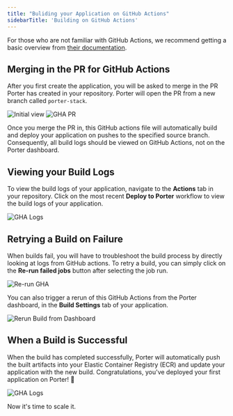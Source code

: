 ```yaml
---
title: "Buliding your Application on GitHub Actions"
sidebarTitle: 'Building on GitHub Actions'
---
```

<Info> For those who are not familiar with GitHub Actions, we recommend getting a basic overview from [their documentation](https://docs.github.com/en/actions). </Info>

## Merging in the PR for GitHub Actions

After you first create the application, you will be asked to merge in the PR Porter has created in your repository. Porter will open the PR from a new branch called `porter-stack`.

![Initial view](/images/deploying-applications/initial-deploy-screen.png)
![GHA PR](/images/deploying-applications/gha-pr.png)

Once you merge the PR in, this GitHub actions file will automatically build and deploy your application on pushes to the specified source branch. Consequently, all build logs should be viewed on GitHub Actions, not on the Porter dashboard.

## Viewing your Build Logs

To view the build logs of your application, navigate to the **Actions** tab in your repository. Click on the most recent **Deploy to Porter** workflow to view the build logs of your application.

![GHA Logs](/images/deploying-applications/gha-logs.png)

## Retrying a Build on Failure

When builds fail, you will have to troubleshoot the build process by directly looking at logs from GitHub actions. To retry a build, you can simply click on the **Re-run failed jobs** button after selecting the job run.

![Re-run GHA](/images/deploying-applications/rerun-gha.png)

You can also trigger a rerun of this GitHub Actions from the Porter dashboard, in the **Build Settings** tab of your application.

![Rerun Build from Dashboard](/images/deploying-applications/rerun-build.png)

## When a Build is Successful

When the build has completed successfully, Porter will automatically push the built artifacts into your Elastic Container Registry (ECR) and update your application with the new build.
Congratulations, you've deployed your first application on Porter! 🎉 

![GHA Logs](/images/deploying-applications/deploy-success.png)

Now it's time to scale it.